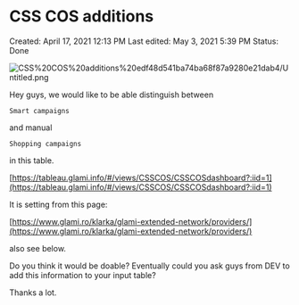 # CSS COS additions

Created: April 17, 2021 12:13 PM
Last edited: May 3, 2021 5:39 PM
Status: Done

![CSS%20COS%20additions%20edf48d541ba74ba68f87a9280e21dab4/Untitled.png](CSS%20COS%20additions%20edf48d541ba74ba68f87a9280e21dab4/Untitled.png)

Hey guys, we would like to be able distinguish between

```
Smart campaigns
```

and manual

```
Shopping campaigns
```

in this table.

[https://tableau.glami.info/#/views/CSSCOS/CSSCOSdashboard?:iid=1](https://tableau.glami.info/#/views/CSSCOS/CSSCOSdashboard?:iid=1)

It is setting from this page:

[https://www.glami.ro/klarka/glami-extended-network/providers/](https://www.glami.ro/klarka/glami-extended-network/providers/)

also see below.

Do you think it would be doable? Eventually could you ask guys from DEV to add this information to your input table?

Thanks a lot.